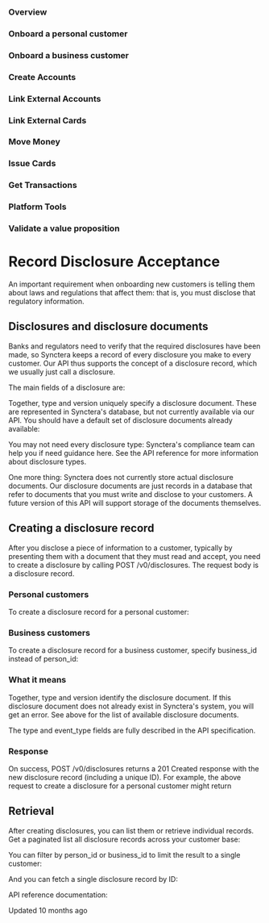 ### Overview

### Onboard a personal customer

### Onboard a business customer

### Create Accounts

### Link External Accounts

### Link External Cards

### Move Money

### Issue Cards

### Get Transactions

### Platform Tools

### Validate a value proposition

# Record Disclosure Acceptance

An important requirement when onboarding new customers is telling them about laws and regulations that affect them: that is, you must disclose that regulatory information.

## Disclosures and disclosure documents

Banks and regulators need to verify that the required disclosures have been made, so Synctera keeps a record of every disclosure you make to every customer. Our API thus supports the concept of a disclosure record, which we usually just call a disclosure.

The main fields of a disclosure are:

Together, type and version uniquely specify a disclosure document. These are represented in Synctera's database, but not currently available via our API. You should have a default set of disclosure documents already available:

You may not need every disclosure type: Synctera's compliance team can help you if need guidance here. See the API reference for more information about disclosure types.

One more thing: Synctera does not currently store actual disclosure documents. Our disclosure documents are just records in a database that refer to documents that you must write and disclose to your customers. A future version of this API will support storage of the documents themselves.

## Creating a disclosure record

After you disclose a piece of information to a customer, typically by presenting them with a document that they must read and accept, you need to create a disclosure by calling POST /v0/disclosures. The request body is a disclosure record.

### Personal customers

To create a disclosure record for a personal customer:

### Business customers

To create a disclosure record for a business customer, specify business_id instead of person_id:

### What it means

Together, type and version identify the disclosure document. If this disclosure document does not already exist in Synctera's system, you will get an error. See above for the list of available disclosure documents.

The type and event_type fields are fully described in the API specification.

### Response

On success, POST /v0/disclosures returns a 201 Created response with the new disclosure record (including a unique ID). For example, the above request to create a disclosure for a personal customer might return

## Retrieval

After creating disclosures, you can list them or retrieve individual records. Get a paginated list all disclosure records across your customer base:

You can filter by person_id or business_id to limit the result
to a single customer:

And you can fetch a single disclosure record by ID:

API reference documentation:

Updated 10 months ago 

